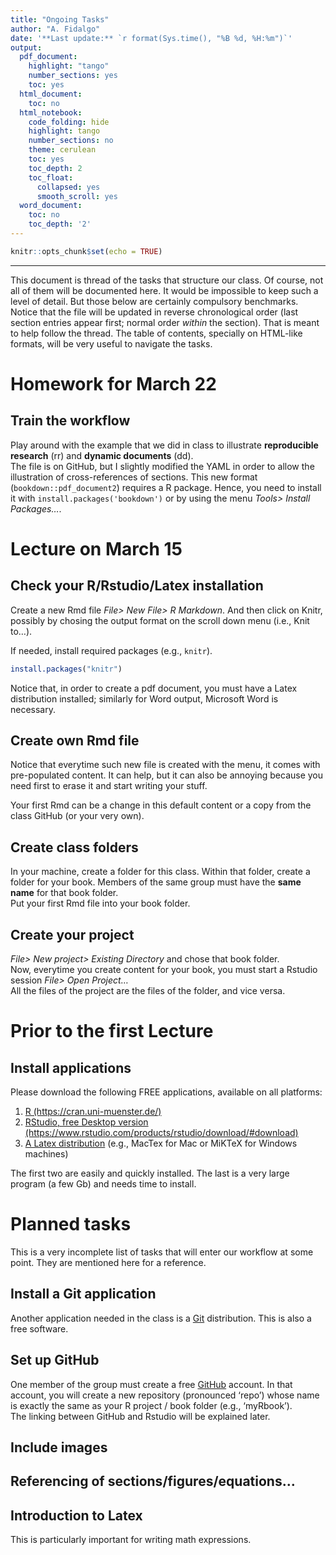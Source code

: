 ```yaml
---
title: "Ongoing Tasks"
author: "A. Fidalgo"
date: '**Last update:** `r format(Sys.time(), "%B %d, %H:%m")`'
output:
  pdf_document:
    highlight: "tango"
    number_sections: yes
    toc: yes
  html_document:
    toc: no
  html_notebook:
    code_folding: hide
    highlight: tango
    number_sections: no
    theme: cerulean
    toc: yes
    toc_depth: 2
    toc_float:
      collapsed: yes
      smooth_scroll: yes
  word_document:
    toc: no
    toc_depth: '2'
---
```


```r
knitr::opts_chunk$set(echo = TRUE)
```

--- 
This document is thread of the tasks that structure our class. Of course, not all of them will be documented here. It would be impossible to keep such a level of detail. But those below are certainly compulsory benchmarks.  
Notice that the file will be updated in reverse chronological order (last section entries appear first; normal order _within_ the section). That is meant to help follow the thread. The table of contents, specially on HTML-like formats, will be very useful to navigate the tasks.  


# Homework for March 22

## Train the workflow

Play around with the example that we did in class to illustrate **reproducible research** (rr) and **dynamic documents** (dd).   
The file is on GitHub, but I slightly modified the YAML in order to allow the illustration of cross-references of sections. This new format (`bookdown::pdf_document2`) requires a R package. Hence, you need to install it with `install.packages('bookdown')` or by using the menu _Tools> Install Packages..._.



# Lecture on March 15 

## Check your R/Rstudio/Latex installation

Create a new Rmd file _File> New File> R Markdown_. And then click on Knitr, possibly by chosing the output format on the scroll down menu (i.e., Knit to...).  


If needed, install required packages (e.g., `knitr`).

```r
install.packages("knitr")
```

Notice that, in order to create a pdf document, you must have a Latex distribution installed; similarly for Word output, Microsoft Word is necessary.

## Create own Rmd file

Notice that everytime such new file is created with the menu, it comes with  pre-populated content. It can help, but it can also be annoying because you need first to erase it and start writing your stuff.  

Your first Rmd can be a change in this default content or a copy from the class GitHub (or your very own).


## Create class folders

In your machine, create a folder for this class. Within that folder, create a folder for your book. Members of the same group must have the **same name** for that book folder.   
Put your first Rmd file into your book folder.



## Create your project

_File> New project> Existing Directory_ and chose that book folder.  
Now, everytime you create content for your book, you must start a Rstudio session _File> Open Project..._  
All the files of the project are the files of the folder, and vice versa.




# Prior to the first Lecture 

## Install applications

Please download the following FREE applications, available on all platforms:

  1. [R (https://cran.uni-muenster.de/)](https://cran.uni-muenster.de/) 
  2. [RStudio, free Desktop version (https://www.rstudio.com/products/rstudio/download/#download)](https://www.rstudio.com/products/rstudio/download/#download)
  3. [A Latex distribution](https://www.latex-project.org/get/) (e.g., MacTex for Mac or MiKTeX for Windows machines) 

The first two are easily and quickly installed. The last is a very large program (a few Gb) and needs time to install.




# Planned tasks {-}

This is a very incomplete list of tasks that will enter our workflow at some point. They are mentioned here for a reference.

## Install a Git application {-}

Another application needed in the class is a [Git](https://git-scm.com/downloads) distribution. This is also a free software.

## Set up GitHub {-}

One member of the group must create a free [GitHub](https://github.com/join) account. In that account, you will create a new repository (pronounced 'repo') whose name is exactly the same as your R project / book folder (e.g., 'myRbook').  
The linking between GitHub and Rstudio will be explained later.

## Include images {-}

## Referencing of sections/figures/equations... {-}

## Introduction to Latex {-}

This is particularly important for writing math expressions.






